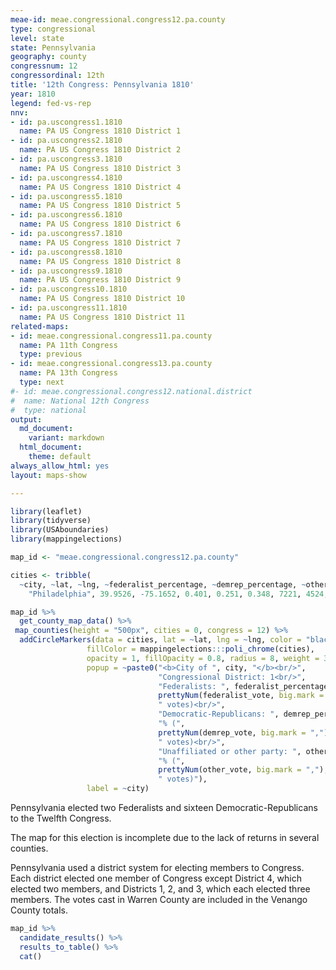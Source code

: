 ```yaml
---
meae-id: meae.congressional.congress12.pa.county
type: congressional
level: state
state: Pennsylvania
geography: county
congressnum: 12
congressordinal: 12th
title: '12th Congress: Pennsylvania 1810'
year: 1810
legend: fed-vs-rep
nnv:
- id: pa.uscongress1.1810
  name: PA US Congress 1810 District 1
- id: pa.uscongress2.1810
  name: PA US Congress 1810 District 2
- id: pa.uscongress3.1810
  name: PA US Congress 1810 District 3
- id: pa.uscongress4.1810
  name: PA US Congress 1810 District 4
- id: pa.uscongress5.1810
  name: PA US Congress 1810 District 5
- id: pa.uscongress6.1810
  name: PA US Congress 1810 District 6
- id: pa.uscongress7.1810
  name: PA US Congress 1810 District 7
- id: pa.uscongress8.1810
  name: PA US Congress 1810 District 8
- id: pa.uscongress9.1810
  name: PA US Congress 1810 District 9
- id: pa.uscongress10.1810
  name: PA US Congress 1810 District 10
- id: pa.uscongress11.1810
  name: PA US Congress 1810 District 11
related-maps:
- id: meae.congressional.congress11.pa.county
  name: PA 11th Congress
  type: previous
- id: meae.congressional.congress13.pa.county
  name: PA 13th Congress
  type: next
#- id: meae.congressional.congress12.national.district
#  name: National 12th Congress
#  type: national
output:
  md_document:
    variant: markdown
  html_document:
    theme: default
always_allow_html: yes
layout: maps-show

---
```


```r
library(leaflet)
library(tidyverse)
library(USAboundaries)
library(mappingelections)

map_id <- "meae.congressional.congress12.pa.county"

cities <- tribble(
  ~city, ~lat, ~lng, ~federalist_percentage, ~demrep_percentage, ~other_percentage, ~federalist_vote, ~demrep_vote, ~other_vote,
    "Philadelphia", 39.9526, -75.1652, 0.401, 0.251, 0.348, 7221, 4524, 6270)
```

<div class="map">

```r
map_id %>%
  get_county_map_data() %>%
 map_counties(height = "500px", cities = 0, congress = 12) %>% 
  addCircleMarkers(data = cities, lat = ~lat, lng = ~lng, color = "black",
                 fillColor = mappingelections:::poli_chrome(cities),
                 opacity = 1, fillOpacity = 0.8, radius = 8, weight = 3,
                 popup = ~paste0("<b>City of ", city, "</b><br/>",
                                 "Congressional District: 1<br/>",
                                 "Federalists: ", federalist_percentage * 100, "% (", 
                                 prettyNum(federalist_vote, big.mark = ","), 
                                 " votes)<br/>",
                                 "Democratic-Republicans: ", demrep_percentage * 100,
                                 "% (", 
                                 prettyNum(demrep_vote, big.mark = ","),
                                 " votes)<br/>",
                                 "Unaffiliated or other party: ", other_percentage * 100,
                                 "% (", 
                                 prettyNum(other_vote, big.mark = ","),
                                 " votes)"),
                 label = ~city) 
```

</div>

Pennsylvania elected two Federalists and sixteen Democratic-Republicans to the Twelfth Congress.

The map for this election is incomplete due to the lack of returns in several counties.

Pennsylvania used a district system for electing members to Congress. Each district elected one member of Congress except District 4, which elected two members, and Districts 1, 2, and 3, which each elected three members. The votes cast in Warren County are included in the Venango County totals. 

<div class="results-table">

```r
map_id %>%
  candidate_results() %>%
  results_to_table() %>%
  cat()
```

</div>

